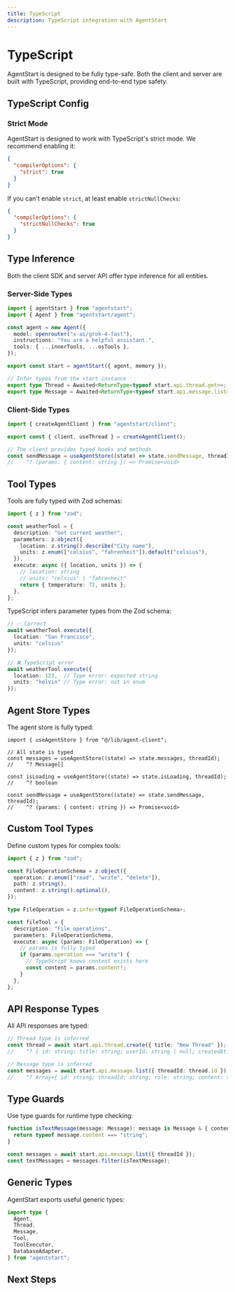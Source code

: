 ```yaml
---
title: TypeScript
description: TypeScript integration with AgentStart
---
```


# TypeScript

AgentStart is designed to be fully type-safe. Both the client and server are built with TypeScript, providing end-to-end type safety.

## TypeScript Config

### Strict Mode

AgentStart is designed to work with TypeScript's strict mode. We recommend enabling it:

```json title="tsconfig.json"
{
  "compilerOptions": {
    "strict": true
  }
}
```

If you can't enable `strict`, at least enable `strictNullChecks`:

```json title="tsconfig.json"
{
  "compilerOptions": {
    "strictNullChecks": true
  }
}
```

## Type Inference

Both the client SDK and server API offer type inference for all entities.

### Server-Side Types

```ts title="lib/agent.ts"
import { agentStart } from "agentstart";
import { Agent } from "agentstart/agent";

const agent = new Agent({
  model: openrouter("x-ai/grok-4-fast"),
  instructions: "You are a helpful assistant.",
  tools: { ...innerTools, ...osTools },
});

export const start = agentStart({ agent, memory });

// Infer types from the start instance
export type Thread = Awaited<ReturnType<typeof start.api.thread.get>>;
export type Message = Awaited<ReturnType<typeof start.api.message.list>>[number];
```

### Client-Side Types

```ts title="lib/agent-client.ts"
import { createAgentClient } from "agentstart/client";

export const { client, useThread } = createAgentClient();

// The client provides typed hooks and methods
const sendMessage = useAgentStore((state) => state.sendMessage, threadId);
//    ^? (params: { content: string }) => Promise<void>
```

## Tool Types

Tools are fully typed with Zod schemas:

```ts
import { z } from "zod";

const weatherTool = {
  description: "Get current weather",
  parameters: z.object({
    location: z.string().describe("City name"),
    units: z.enum(["celsius", "fahrenheit"]).default("celsius"),
  }),
  execute: async ({ location, units }) => {
    // location: string
    // units: "celsius" | "fahrenheit"
    return { temperature: 72, units };
  },
};
```

TypeScript infers parameter types from the Zod schema:

```ts
// ✅ Correct
await weatherTool.execute({ 
  location: "San Francisco",
  units: "celsius" 
});

// ❌ TypeScript error
await weatherTool.execute({ 
  location: 123,  // Type error: expected string
  units: "kelvin" // Type error: not in enum
});
```

## Agent Store Types

The agent store is fully typed:

```tsx
import { useAgentStore } from "@/lib/agent-client";

// All state is typed
const messages = useAgentStore((state) => state.messages, threadId);
//    ^? Message[]

const isLoading = useAgentStore((state) => state.isLoading, threadId);
//    ^? boolean

const sendMessage = useAgentStore((state) => state.sendMessage, threadId);
//    ^? (params: { content: string }) => Promise<void>
```

## Custom Tool Types

Define custom types for complex tools:

```ts
import { z } from "zod";

const FileOperationSchema = z.object({
  operation: z.enum(["read", "write", "delete"]),
  path: z.string(),
  content: z.string().optional(),
});

type FileOperation = z.infer<typeof FileOperationSchema>;

const fileTool = {
  description: "File operations",
  parameters: FileOperationSchema,
  execute: async (params: FileOperation) => {
    // params is fully typed
    if (params.operation === "write") {
      // TypeScript knows content exists here
      const content = params.content!;
    }
  },
};
```

## API Response Types

All API responses are typed:

```ts
// Thread type is inferred
const thread = await start.api.thread.create({ title: "New Thread" });
//    ^? { id: string; title: string; userId: string | null; createdAt: Date; metadata: unknown }

// Message type is inferred
const messages = await start.api.message.list({ threadId: thread.id });
//    ^? Array<{ id: string; threadId: string; role: string; content: string; ... }>
```

## Type Guards

Use type guards for runtime type checking:

```ts
function isTextMessage(message: Message): message is Message & { content: string } {
  return typeof message.content === "string";
}

const messages = await start.api.message.list({ threadId });
const textMessages = messages.filter(isTextMessage);
```

## Generic Types

AgentStart exports useful generic types:

```ts
import type { 
  Agent,
  Thread,
  Message,
  Tool,
  ToolExecutor,
  DatabaseAdapter,
} from "agentstart";
```

## Next Steps

<Cards>
  <Card title="API" href="/docs/concepts/api" />
  <Card title="Client" href="/docs/concepts/client" />
</Cards>
